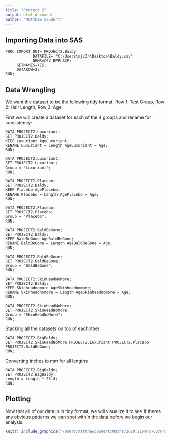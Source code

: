 ```yaml
---
title: "Project 2"
output: html_document
author: "Matthew Coudert"
---
```



## Importing Data into SAS
```
PROC IMPORT OUT= PROJECT2.Baldy 
            DATAFILE= "C:\Users\mjc34\Desktop\Baldy.csv" 
            DBMS=CSV REPLACE;
     GETNAMES=YES;
     DATAROW=2; 
RUN;
```
## Data Wrangling
We want the dataset to be the following tidy format, Row 1: Test Group, Row 2: Hair Length, Row 3: Age

First we will create a dataset for each of the 4 groups and rename for consistency:
```
DATA PROJECT2.Luxuriant;
SET PROJECT2.Baldy;
KEEP Luxuriant AgeLuxuriant;
RENAME Luxuriant = Length AgeLuxuriant = Age;
RUN;

DATA PROJECT2.Luxuriant;
SET PROJECT2.Luxuriant;
Group = 'Luxuriant';
RUN;

DATA PROJECT2.Placebo;
SET PROJECT2.Baldy;
KEEP Placebo AgePlacebo;
RENAME Placebo = Length AgePlacebo = Age;
RUN;

DATA PROJECT2.Placebo;
SET PROJECT2.Placebo;
Group = "Placebo";
RUN;

DATA PROJECT2.BaldBeGone;
SET PROJECT2.Baldy;
KEEP BaldBeGone AgeBaldBeGone;
RENAME BaldBeGone = Length AgeBaldBeGone = Age;
RUN;

DATA PROJECT2.BaldBeGone; 
SET PROJECT2.BaldBeGone;
Group = "BaldBeGone";
RUN;

DATA PROJECT2.SkinHeadNoMore;
SET PROJECT2.Baldy;
KEEP Skinheadnomore AgeSkinheadnomore;
RENAME Skinheadnomore = Length AgeSkinheadnomore = Age;
RUN;

DATA PROJECT2.SkinHeadNoMore;
SET PROJECT2.SkinHeadNoMore;
Group = "SkinHeadNoMore";
RUN;
```

Stacking all the datasets on top of eachother
```
DATA PROJECT2.BigBaldy;
SET PROJECT2.SkinHeadNoMore PROJECT2.Luxuriant PROJECT2.Placebo PROJECT2.BaldBeGone;
RUN;
```
Converting inches to mm for all lengths
```
DATA PROJECT2.BigBaldy;
SET PROJECT2.BigBaldy;
Length = Length * 25.4;
RUN;
```

## Plotting
Now that all of our data is in tidy format, we will visualize it to see if theres any obvious patterns we can spot within the data before we begin our analysis.

```r
knitr::include_graphics("/Users/matthewcoudert/Maths/2020:21/MT5763/Project 2/Full Dataset Plot.png")
```


